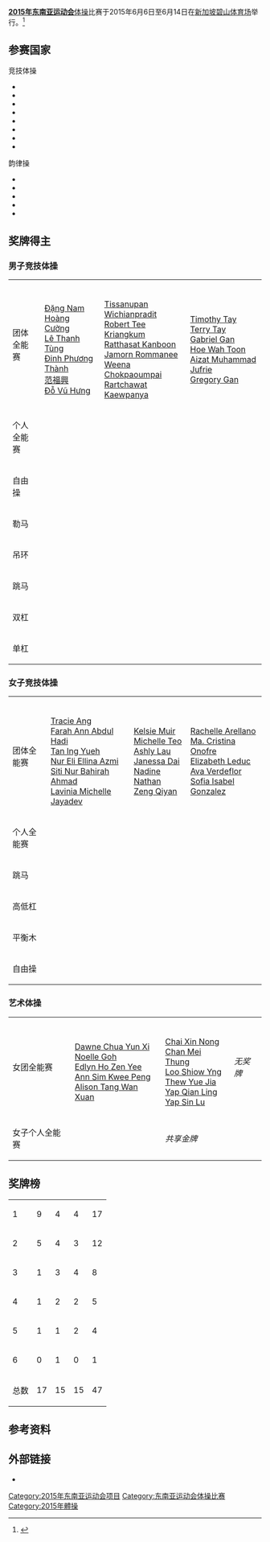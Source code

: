 '''[[2015年东南亚运动会|2015年东南亚运动会]]'''[[体操|体操]]比赛于2015年6月6日至6月14日在[[新加坡|新加坡]][[碧山体育场|碧山体育场]]举行。<ref>{{cite web |title=2015年东南亚运动会体操比赛 |url=https://www.seagames2015.com/the-games/sports/gymnastics |deadurl=yes |archiveurl=https://web.archive.org/web/20150402182911/https://www.seagames2015.com/the-games/sports/gymnastics |archivedate=2015-04-02 |accessdate=2015-07-12 }}</ref>

==参赛国家==
;竞技体操
*{{flagIOC2team|CAM|2015年东南亚运动会|1}}
*{{flagIOC2team|INA|2015年东南亚运动会|7}}
*{{flagIOC2team|MAS|2015年东南亚运动会|10}}
*{{flagIOC2team|MYA|2015年东南亚运动会|5}}
*{{flagIOC2team|PHI|2015年东南亚运动会|9}}
*{{flagIOC2team|SIN|2015年东南亚运动会|12}}
*{{flagIOC2team|THA|2015年东南亚运动会|12}}
*{{flagIOC2team|VIE|2015年东南亚运动会|10}}
{{Div col end}}
;韵律操
*{{flagIOC2team|INA|2015年东南亚运动会|2}}
*{{flagIOC2team|MAS|2015年东南亚运动会|8}}
*{{flagIOC2team|SIN|2015年东南亚运动会|8}}
*{{flagIOC2team|VIE|2015年东南亚运动会|8}}
*{{flagIOC2team|VIE|2015年东南亚运动会|2}}

==奖牌得主==
===男子竞技体操===
{| {{MedalistTable|type=项目}}
|-
|团体全能赛
|{{flagIOC2team|VIE|2015年东南亚运动会}}<br />[[Đặng_Nam|Đặng Nam]]<br />[[Hoàng_Cường|Hoàng Cường]]<br />[[Lê_Thanh_Tùng|Lê Thanh Tùng]]<br />[[Đinh_Phương_Thành|Đinh Phương Thành]]<br />[[范福興|范福興]]<br />[[Đỗ_Vũ_Hưng|Đỗ Vũ Hưng]]
|{{flagIOC2team|THA|2015年东南亚运动会}}<br />[[Tissanupan_Wichianpradit|Tissanupan Wichianpradit]]<br />[[Robert_Tee_Kriangkum|Robert Tee Kriangkum]]<br />[[Ratthasat_Kanboon|Ratthasat Kanboon]]<br />[[Jamorn_Rommanee|Jamorn Rommanee]]<br />[[Weena_Chokpaoumpai|Weena Chokpaoumpai]]<br />[[Rartchawat_Kaewpanya|Rartchawat Kaewpanya]]
|{{flagIOC2team|SIN|2015年东南亚运动会}}<br />[[Timothy_Tay|Timothy Tay]]<br />[[Terry_Tay|Terry Tay]]<br />[[Gabriel_Gan|Gabriel Gan]]<br />[[Hoe_Wah_Toon|Hoe Wah Toon]]<br />[[Aizat_Muhammad_Jufrie|Aizat Muhammad Jufrie]]<br />[[Gregory_Gan|Gregory Gan]]
|-		 
|个人全能赛
|{{flagIOC2athlete|[[Đinh_Phương_Thành|Đinh Phương Thành]]|VIE|2015年东南亚运动会}}
|{{flagIOC2athlete|[[范福興|范福興]]|VIE|2015年东南亚运动会}}
|{{flagIOC2athlete|[[Gabriel_Gan|Gabriel Gan]]|SIN|2015年东南亚运动会}}
|-
|自由操
|{{flagIOC2athlete|[[Reyland_Capelland|Reyland Capelland]]|PHI|2015年东南亚运动会}}
|{{flagIOC2athlete|[[Hoe_Wah_Toon|Hoe Wah Toon]]|SIN|2015年东南亚运动会}}
|{{flagIOC2athlete|[[范福興|范福興]]|VIE|2015年东南亚运动会}}
|-
|勒马
|{{flagIOC2athlete|[[Rartchawat_Kaewpanya|Rartchawat Kaewpanya]]|THA|2015年东南亚运动会}}
|{{flagIOC2athlete|[[Gabriel_Gan|Gabriel Gan]]|SIN|2015年东南亚运动会}}
|{{flagIOC2athlete|[[Lê_Thanh_Tùng|Lê Thanh Tùng]]|VIE|2015年东南亚运动会}}
|-
|吊环
|{{flagIOC2athlete|[[Đặng_Nam|Đặng Nam]]|VIE|2015年东南亚运动会}}
|{{flagIOC2athlete|[[范福興|范福興]]|VIE|2015年东南亚运动会}}
|{{flagIOC2athlete|[[Weena_Chokpaoumpai|Weena Chokpaoumpai]]|THA|2015年东南亚运动会}}
|-
|跳马
|{{flagIOC2athlete|[[Lê_Thanh_Tùng|Lê Thanh Tùng]]|VIE|2015年东南亚运动会}}
|{{flagIOC2athlete|[[Hoàng_Cường|Hoàng Cường]]|VIE|2015年东南亚运动会}}
|{{flagIOC2athlete|[[Reyland_Capelland|Reyland Capelland]]|PHI|2015年东南亚运动会}}
|-
|双杠
|{{flagIOC2athlete|[[Đinh_Phương_Thành|Đinh Phương Thành]]|VIE|2015年东南亚运动会}}
|{{flagIOC2athlete|[[Rartchawat_Kaewpanya|Rartchawat Kaewpanya]]|THA|2015年东南亚运动会}}
|{{flagIOC2athlete|[[范福興|范福興]]|VIE|2015年东南亚运动会}}
|-
|单杠
|{{flagIOC2athlete|[[Đinh_Phương_Thành|Đinh Phương Thành]]|VIE|2015年东南亚运动会}}
|{{flagIOC2athlete|[[Jeremiah_Loo_Phay_Xing|Jeremiah Loo Phay Xing]]|MAS|2015年东南亚运动会}}
|{{flagIOC2athlete|[[Aizat_Muhammad_Jufrie|Aizat Muhammad Jufrie]]|SIN|2015年东南亚运动会}}
|}

===女子竞技体操===
{| {{MedalistTable|type=项目}}
|-
|团体全能赛
|{{flagIOC2team|MAS|2015年东南亚运动会}}<br />[[Tracie_Ang|Tracie Ang]]<br />[[Farah_Ann_Abdul_Hadi|Farah Ann Abdul Hadi]]<br />[[Tan_Ing_Yueh|Tan Ing Yueh]]<br />[[Nur_Eli_Ellina_Azmi|Nur Eli Ellina Azmi]]<br />[[Siti_Nur_Bahirah_Ahmad|Siti Nur Bahirah Ahmad]]<br />[[Lavinia_Michelle_Jayadev|Lavinia Michelle Jayadev]]
|{{flagIOC2team|SIN|2015年东南亚运动会}}<br />[[Kelsie_Muir|Kelsie Muir]]<br />[[Michelle_Teo|Michelle Teo]]<br />[[Ashly_Lau|Ashly Lau]]<br />[[Janessa_Dai|Janessa Dai]]<br />[[Nadine_Nathan|Nadine Nathan]]<br />[[Zeng_Qiyan|Zeng Qiyan]]
|valign="top"|{{flagIOC2team|PHI|2015年东南亚运动会}}<br />[[Rachelle_Arellano|Rachelle Arellano]]<br />[[Ma._Cristina_Onofre|Ma. Cristina Onofre]]<br />[[Elizabeth_Leduc|Elizabeth Leduc]]<br />[[Ava_Verdeflor|Ava Verdeflor]]<br />[[Sofia_Isabel_Gonzalez|Sofia Isabel Gonzalez]]
|-
|个人全能赛
|{{flagIOC2athlete|[[潘氏河清|潘氏河清]]|VIE|2015年东南亚运动会}}
|{{flagIOC2athlete|[[Farah_Ann_Abdul_Hadi|Farah Ann Abdul Hadi]]|MAS|2015年东南亚运动会}}
|{{flagIOC2athlete|[[Nadine_Nathan|Nadine Nathan]]|SIN|2015年东南亚运动会}}
|-
|跳马
|{{flagIOC2athlete|[[潘氏河清|潘氏河清]]|VIE|2015年东南亚运动会}}
|{{flagIOC2athlete|[[Tan_Ing_Yueh|Tan Ing Yueh]]|MAS|2015年东南亚运动会}}
|{{flagIOC2athlete|[[Farah_Ann_Abdul_Hadi|Farah Ann Abdul Hadi]]|MAS|2015年东南亚运动会}}
|-
|高低杠
|{{flagIOC2athlete|[[Tan_Ing_Yueh|Tan Ing Yueh]]|MAS|2015年东南亚运动会}}
|{{flagIOC2athlete|[[Ava_Verdeflor|Ava Verdeflor]]|PHI|2015年东南亚运动会}}
|{{flagIOC2athlete|[[Farah_Ann_Abdul_Hadi|Farah Ann Abdul Hadi]]|MAS|2015年东南亚运动会}}
|-
|平衡木
|{{flagIOC2athlete|[[潘氏河清|潘氏河清]]|VIE|2015年东南亚运动会}}
|{{flagIOC2athlete|[[Đỗ_Thị_Vân_Anh|Đỗ Thị Vân Anh]]|VIE|2015年东南亚运动会}}
|{{flagIOC2athlete|[[Farah_Ann_Abdul_Hadi|Farah Ann Abdul Hadi]]|MAS|2015年东南亚运动会}}
|-
|自由操
|{{flagIOC2athlete|[[Farah_Ann_Abdul_Hadi|Farah Ann Abdul Hadi]]|MAS|2015年东南亚运动会}}
|{{flagIOC2athlete|[[Rifda_Irfanalutfi|Rifda Irfanalutfi]]|INA|2015年东南亚运动会}}
|{{flagIOC2athlete|[[潘氏河清|潘氏河清]]|VIE|2015年东南亚运动会}}
|}

===艺术体操===
{| {{MedalistTable|type=项目}}
|-
|女团全能赛
|valign="top"|{{flagIOC2team|SIN|2015年东南亚运动会}}<br />[[Dawne_Chua_Yun_Xi|Dawne Chua Yun Xi]]<br />[[Noelle_Goh|Noelle Goh]]<br />[[Edlyn_Ho_Zen_Yee|Edlyn Ho Zen Yee]]<br />[[Ann_Sim_Kwee_Peng|Ann Sim Kwee Peng]]<br />[[Alison_Tang_Wan_Xuan|Alison Tang Wan Xuan]]
|{{flagIOC2team|MAS|2015年东南亚运动会}}<br />[[Chai_Xin_Nong|Chai Xin Nong]]<br />[[Chan_Mei_Thung|Chan Mei Thung]]<br />[[Loo_Shiow_Yng|Loo Shiow Yng]]<br />[[Thew_Yue_Jia|Thew Yue Jia]]<br />[[Yap_Qian_Ling|Yap Qian Ling]]<br />[[Yap_Sin_Lu|Yap Sin Lu]]
|''无奖牌''
|-
|女子个人全能赛
|{{flagIOC2athlete|[[Koi_Sie_Yan|Koi Sie Yan]]|MAS|2015年东南亚运动会}}<br />{{flagIOC2athlete|[[Shasangari_Sivaneswari_Nagarajan|Shasangari Sivaneswari Nagarajan]]|MAS|2015年东南亚运动会}}
|''共享金牌''
|{{flagIOC2athlete|[[Panjarat_Prawatyotin|Panjarat Prawatyotin]]|THA|2015年东南亚运动会}}
|}

==奖牌榜==
{{legend|#ccccff|东道主|border=solid 1px #AAAAAA}}
{| {{RankedMedalTable|nation-width=200px}}
|-
|1||align=left|{{flagIOC2team|VIE|2015年东南亚运动会}}  || 9 || 4 || 4 || 17
|-
|2||align=left|{{flagIOC2team|MAS|2015年东南亚运动会}}  || 5 || 4 || 3 || 12
|-style="background:#ccccff"
|3||align=left|{{flagIOC2team|SIN|2015年东南亚运动会}}  || 1 || 3 || 4 || 8
|-
|4||align=left|{{flagIOC2team|THA|2015年东南亚运动会}}  || 1 || 2 || 2 || 5
|-
|5||align=left|{{flagIOC2team|PHI|2015年东南亚运动会}}  || 1 || 1 || 2 || 4
|-
|6||align=left|{{flagIOC2team|INA|2015年东南亚运动会}}  || 0 || 1 || 0 || 1
|-
!colspan=2|总数 || 17 || 15 || 15 || 47
|}

==参考资料==
{{reflist}}

==外部链接==
*{{官方网站|https://www.seagames2015.com/the-games/competition-schedule}}

{{2015年东南亚运动会项目}}
{{DEFAULTSORT:2015年东南亚运动会体操比赛}}
[[Category:2015年东南亚运动会项目|Category:2015年东南亚运动会项目]]
[[Category:东南亚运动会体操比赛|Category:东南亚运动会体操比赛]]
[[Category:2015年體操|Category:2015年體操]]